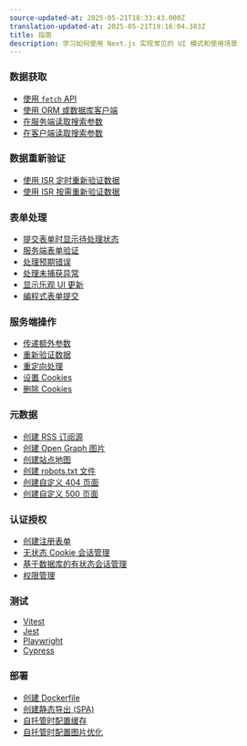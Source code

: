 ```yaml
---
source-updated-at: 2025-05-21T18:33:43.000Z
translation-updated-at: 2025-05-21T19:16:04.383Z
title: 指南
description: 学习如何使用 Next.js 实现常见的 UI 模式和使用场景
---
```


### 数据获取

- [使用 `fetch` API](/docs/app/getting-started/fetching-data#with-the-fetch-api)
- [使用 ORM 或数据库客户端](/docs/app/getting-started/fetching-data#with-an-orm-or-database)
- [在服务端读取搜索参数](/docs/app/api-reference/file-conventions/page)
- [在客户端读取搜索参数](/docs/app/api-reference/functions/use-search-params)

### 数据重新验证

- [使用 ISR 定时重新验证数据](/docs/app/guides/incremental-static-regeneration#time-based-revalidation)
- [使用 ISR 按需重新验证数据](/docs/app/guides/incremental-static-regeneration#on-demand-revalidation-with-revalidatepath)

### 表单处理

- [提交表单时显示待处理状态](/docs/app/building-your-application/data-fetching/server-actions-and-mutations#pending-states)
- [服务端表单验证](/docs/app/building-your-application/data-fetching/server-actions-and-mutations#server-side-form-validation)
- [处理预期错误](/docs/app/building-your-application/routing/error-handling#handling-expected-errors-from-server-actions)
- [处理未捕获异常](/docs/app/building-your-application/routing/error-handling#uncaught-exceptions)
- [显示乐观 UI 更新](/docs/app/building-your-application/data-fetching/server-actions-and-mutations#optimistic-updates)
- [编程式表单提交](/docs/app/building-your-application/data-fetching/server-actions-and-mutations#programmatic-form-submission)

### 服务端操作

- [传递额外参数](/docs/app/building-your-application/data-fetching/server-actions-and-mutations#passing-additional-arguments)
- [重新验证数据](/docs/app/building-your-application/data-fetching/server-actions-and-mutations#revalidating-data)
- [重定向处理](/docs/app/building-your-application/data-fetching/server-actions-and-mutations#redirecting)
- [设置 Cookies](/docs/app/api-reference/functions/cookies#setting-a-cookie)
- [删除 Cookies](/docs/app/api-reference/functions/cookies#deleting-cookies)

### 元数据

- [创建 RSS 订阅源](/docs/app/building-your-application/routing/route-handlers#non-ui-responses)
- [创建 Open Graph 图片](/docs/app/api-reference/file-conventions/metadata/opengraph-image)
- [创建站点地图](/docs/app/api-reference/file-conventions/metadata/sitemap)
- [创建 robots.txt 文件](/docs/app/api-reference/file-conventions/metadata/robots)
- [创建自定义 404 页面](/docs/app/api-reference/file-conventions/not-found)
- [创建自定义 500 页面](/docs/app/api-reference/file-conventions/error)

### 认证授权

- [创建注册表单](/docs/app/guides/authentication#sign-up-and-login-functionality)
- [无状态 Cookie 会话管理](/docs/app/guides/authentication#stateless-sessions)
- [基于数据库的有状态会话管理](/docs/app/guides/authentication#database-sessions)
- [权限管理](/docs/app/guides/authentication#authorization)

### 测试

- [Vitest](/docs/app/guides/testing/vitest)
- [Jest](/docs/app/guides/testing/jest)
- [Playwright](/docs/app/guides/testing/playwright)
- [Cypress](/docs/app/guides/testing/cypress)

### 部署

- [创建 Dockerfile](/docs/app/getting-started/deploying#docker)
- [创建静态导出 (SPA)](/docs/app/guides/static-exports)
- [自托管时配置缓存](/docs/app/guides/self-hosting#configuring-caching)
- [自托管时配置图片优化](/docs/app/guides/self-hosting#image-optimization)